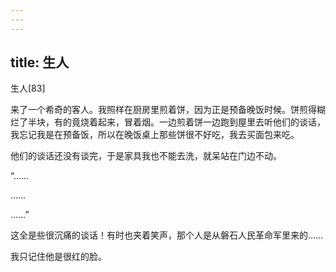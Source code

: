 ```yaml
---
---
---
```

title: 生人
---




生人[83]



来了一个希奇的客人。我照样在厨房里煎着饼，因为正是预备晚饭时候。饼煎得糊烂了半块，有的竟烧着起来，冒着烟。一边煎着饼一边跑到屋里去听他们的谈话，我忘记我是在预备饭，所以在晚饭桌上那些饼很不好吃，我去买面包来吃。

他们的谈话还没有谈完，于是家具我也不能去洗，就呆站在门边不动。

“……

……

……”

这全是些很沉痛的谈话！有时也夹着笑声，那个人是从磐石人民革命军里来的……

我只记住他是很红的脸。